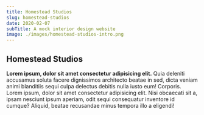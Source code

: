 ```yaml
---
title: Homestead Studios
slug: homestead-studios
date: 2020-02-07
subTitle: A mock interior design website
image: ./images/homestead-studios-intro.png
---
```


## Homestead Studios

**Lorem ipsum, dolor sit amet consectetur adipisicing elit.** Quia deleniti accusamus soluta facere dignissimos architecto beatae in sed, dicta veniam animi blanditiis sequi culpa delectus debitis nulla iusto eum! Corporis.
Lorem ipsum, dolor sit amet consectetur adipisicing elit. Nisi obcaecati sit a, ipsam nesciunt ipsum aperiam, odit sequi consequatur inventore id cumque? Aliquid, beatae recusandae minus tempora illo a eligendi!
